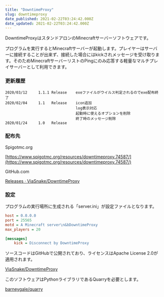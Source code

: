 ```yaml
---
title: "DowntimeProxy"
slug: downtimeproxy
date_published: 2021-02-22T03:24:42.000Z
date_updated: 2021-02-22T03:24:42.000Z
---
```


DowntimeProxyはスタンドアロンのMinecraftサーバーソフトウェアです。

プログラムを実行するとMinecraftサーバーが起動します。プレイヤーはサーバーに接続することが出来ず、接続した場合にはkickされメッセージを受け取ります。そのためMinecraftサーバーリストのPingにのみ応答する軽量なマルチプレイサーバーとして利用できます。

### 更新履歴

    2020/03/12     1.1.1 Release    exeファイルがウイルス判定されるのでexe配布終了    
    2020/02/04     1.1   Release    icon追加
                                    log表示対応
                                    起動時に使えるオプションを削除
                                    終了時のメッセージ削除
    2020/01/24     1.0   Release

### 配布先

Spigotmc.org

[https://www.spigotmc.org/resources/downtimeproxy.74587/](https://www.spigotmc.org/resources/downtimeproxy.74587/)

GitHub.com

[Releases · ViaSnake/DowntimeProxy](https://github.com/ViaSnake/DowntimeProxy/releases)

### 設定

プログラムの実行場所に生成される「server.ini」が設定ファイルとなります。

```ini
host = 0.0.0.0
port = 25565
motd = A Minecraft server\n&bDowntimeProxy
max_players = 20
    
[messages]
    kick = Disconnect by DowntimeProxy
```

ソースコードはGitHubで公開されており、ライセンスはApache License 2.0が適用されます。

[ViaSnake/DowntimeProxy](https://github.com/viasnake/DowntimeProxy)

このソフトウェアはPythonライブラリであるQuarryを必要とします。

[barneygale/quarry](https://github.com/barneygale/quarry)
